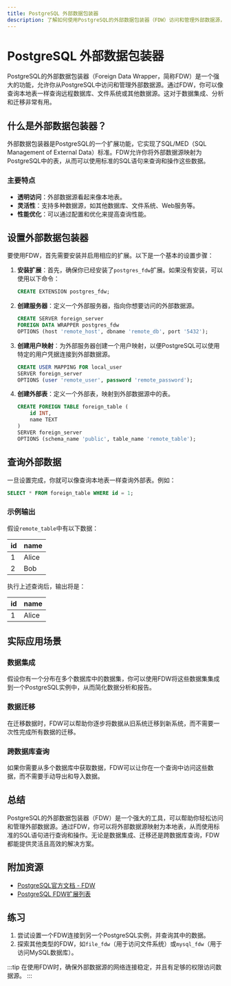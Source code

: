 ```yaml
---
title: PostgreSQL 外部数据包装器
description: 了解如何使用PostgreSQL的外部数据包装器（FDW）访问和管理外部数据源，包括设置、查询和实际应用场景。
---
```


# PostgreSQL 外部数据包装器

PostgreSQL的外部数据包装器（Foreign Data Wrapper，简称FDW）是一个强大的功能，允许你从PostgreSQL中访问和管理外部数据源。通过FDW，你可以像查询本地表一样查询远程数据库、文件系统或其他数据源。这对于数据集成、分析和迁移非常有用。

## 什么是外部数据包装器？

外部数据包装器是PostgreSQL的一个扩展功能，它实现了SQL/MED（SQL Management of External Data）标准。FDW允许你将外部数据源映射为PostgreSQL中的表，从而可以使用标准的SQL语句来查询和操作这些数据。

### 主要特点

- **透明访问**：外部数据源看起来像本地表。
- **灵活性**：支持多种数据源，如其他数据库、文件系统、Web服务等。
- **性能优化**：可以通过配置和优化来提高查询性能。

## 设置外部数据包装器

要使用FDW，首先需要安装并启用相应的扩展。以下是一个基本的设置步骤：

1. **安装扩展**：首先，确保你已经安装了`postgres_fdw`扩展。如果没有安装，可以使用以下命令：

   ```sql
   CREATE EXTENSION postgres_fdw;
   ```

2. **创建服务器**：定义一个外部服务器，指向你想要访问的外部数据源。

   ```sql
   CREATE SERVER foreign_server
   FOREIGN DATA WRAPPER postgres_fdw
   OPTIONS (host 'remote_host', dbname 'remote_db', port '5432');
   ```

3. **创建用户映射**：为外部服务器创建一个用户映射，以便PostgreSQL可以使用特定的用户凭据连接到外部数据源。

   ```sql
   CREATE USER MAPPING FOR local_user
   SERVER foreign_server
   OPTIONS (user 'remote_user', password 'remote_password');
   ```

4. **创建外部表**：定义一个外部表，映射到外部数据源中的表。

   ```sql
   CREATE FOREIGN TABLE foreign_table (
       id INT,
       name TEXT
   )
   SERVER foreign_server
   OPTIONS (schema_name 'public', table_name 'remote_table');
   ```

## 查询外部数据

一旦设置完成，你就可以像查询本地表一样查询外部表。例如：

```sql
SELECT * FROM foreign_table WHERE id = 1;
```

### 示例输出

假设`remote_table`中有以下数据：

| id | name  |
|----|-------|
| 1  | Alice |
| 2  | Bob   |

执行上述查询后，输出将是：

| id | name  |
|----|-------|
| 1  | Alice |

## 实际应用场景

### 数据集成

假设你有一个分布在多个数据库中的数据集，你可以使用FDW将这些数据集集成到一个PostgreSQL实例中，从而简化数据分析和报告。

### 数据迁移

在迁移数据时，FDW可以帮助你逐步将数据从旧系统迁移到新系统，而不需要一次性完成所有数据的迁移。

### 跨数据库查询

如果你需要从多个数据库中获取数据，FDW可以让你在一个查询中访问这些数据，而不需要手动导出和导入数据。

## 总结

PostgreSQL的外部数据包装器（FDW）是一个强大的工具，可以帮助你轻松访问和管理外部数据源。通过FDW，你可以将外部数据源映射为本地表，从而使用标准的SQL语句进行查询和操作。无论是数据集成、迁移还是跨数据库查询，FDW都能提供灵活且高效的解决方案。

## 附加资源

- [PostgreSQL官方文档 - FDW](https://www.postgresql.org/docs/current/fdwhandler.html)
- [PostgreSQL FDW扩展列表](https://wiki.postgresql.org/wiki/Foreign_data_wrappers)

## 练习

1. 尝试设置一个FDW连接到另一个PostgreSQL实例，并查询其中的数据。
2. 探索其他类型的FDW，如`file_fdw`（用于访问文件系统）或`mysql_fdw`（用于访问MySQL数据库）。

:::tip
在使用FDW时，确保外部数据源的网络连接稳定，并且有足够的权限访问数据源。
:::